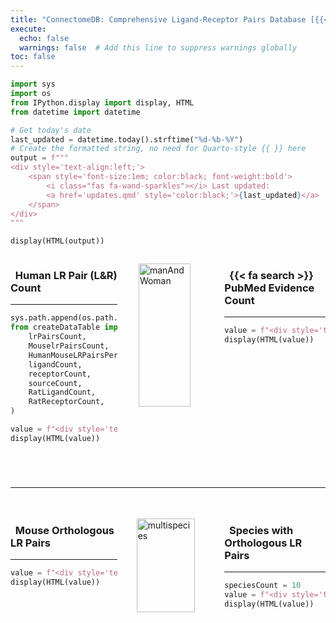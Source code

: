 ```yaml
---
title: "ConnectomeDB: Comprehensive Ligand-Receptor Pairs Database [{{< iconify material-symbols:right-click-rounded >}}](database-human.qmd)"
execute:
  echo: false
  warnings: false  # Add this line to suppress warnings globally
toc: false
---
```


```python
import sys
import os
from IPython.display import display, HTML
from datetime import datetime

# Get today's date
last_updated = datetime.today().strftime("%d-%b-%Y")
# Create the formatted string, no need for Quarto-style {{ }} here
output = f"""
<div style='text-align:left;'> 
    <span style='font-size:1em; color:black; font-weight:bold'> 
        <i class="fas fa-wand-sparkles"></i> Last updated: 
        <a href='updates.qmd' style='color:black;'>{last_updated}</a>
    </span>
</div>
"""

display(HTML(output))
```

<span class="half-break"></span>

::: {.columns}

::: {.column width="37%"}

<span class="half-break"></span>

::: {.card padding="3px"}

### &nbsp; Human LR Pair (L&R) Count

***

```python

sys.path.append(os.path.abspath("src"))  # Add src directory to path
from createDataTable import (
    lrPairsCount,
    MouselrPairsCount,
    HumanMouseLRPairsPer, 
    ligandCount,
    receptorCount,
    sourceCount,
    RatLigandCount,
    RatReceptorCount,
)

value = f"<div style='text-align:center;'><span style='font-size:2.0em; color:black; font-weight:bold'>{lrPairsCount:,} ({ligandCount:,} & {receptorCount:,})</span></div>"
display(HTML(value))
```

<br>
<div style="height: 1.8em;"></div>


:::
:::

::: {.column width="28%"}

<img src="images/human.webp" alt="manAndWoman" style="width:80%; margin:auto; display:block;">

:::


::: {.column width="35%"}

<span class="half-break"></span>

::: {.card padding="3px"}

### &nbsp; {{< fa search >}} PubMed Evidence Count

***

```python
value = f"<div style='text-align:center;'><span style='font-size:2.0em; color:black; font-weight:bold'>{sourceCount:,}</span></div>"
display(HTML(value))
```
<div style="height: 3.5em;"></div>
:::
:::

:::

***
<div style="height: 1.5em;"></div>

::: {.columns}

::: {.column width="37%"}

::: {.card padding="3px"}

### &nbsp; Mouse Orthologous LR Pairs

***

```python
value = f"<div style='text-align:center;'><span style='font-size:2.0em; color:black; font-weight:bold'>{MouselrPairsCount:,} ({HumanMouseLRPairsPer:,}%)</span></div>"
display(HTML(value))
```

<div style="height: 2.5em;"></div>
:::

:::

::: {.column width="28%"}

<img src="images/multispecies-dim.webp" alt="multispecies" style="width:85%; display:block; margin:auto;">

:::

::: {.column width="35%"}

::: {.card padding="3px"}

### &nbsp; Species with Orthologous LR Pairs

***

```python
speciesCount = 10
value = f"<div style='text-align:center;'><span style='font-size:2.0em; color:black; font-weight:bold'>{speciesCount:,}</span></div>"
display(HTML(value))
```
<div style="height: 2.5em;"></div>

:::
:::

:::

